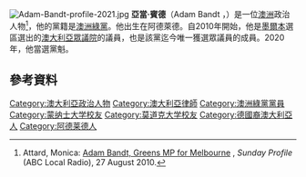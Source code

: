 {{NoteTA
|G1=People
|G2=Country
}}
[[File:Adam-Bandt-profile-2021.jpg|thumb]]
'''亞當·賓德'''（Adam Bandt ，{{bd|1972年|3月11日}}）是一位[[澳洲|澳洲]]政治人物<ref>Attard, Monica: [http://www.abc.net.au/sundayprofile/stories/2995338.htm Adam Bandt, Greens MP for Melbourne] {{Wayback|url=http://www.abc.net.au/sundayprofile/stories/2995338.htm |date=20160306210002 }}, ''Sunday Profile'' (ABC Local Radio), 27 August 2010.</ref>，他的黨籍是[[澳洲綠黨|澳洲綠黨]]。他出生在阿德萊德。自2010年開始，他是[[墨爾本_(澳大利亞國會選區)|墨爾本]]選區選出的[[澳大利亞眾議院|澳大利亞眾議院]]的議員，也是該黨迄今唯一獲選眾議員的成員。2020年，他當選黨魁。

==參考資料==
{{Reflist}}
{{DEFAULTSORT:Bandt, Adam}}
[[Category:澳大利亞政治人物|Category:澳大利亞政治人物]]
[[Category:澳大利亞律師|Category:澳大利亞律師]]
[[Category:澳洲綠黨黨員|Category:澳洲綠黨黨員]]
[[Category:蒙纳士大学校友|Category:蒙纳士大学校友]]
[[Category:莫道克大学校友|Category:莫道克大学校友]]
[[Category:德國裔澳大利亞人|Category:德國裔澳大利亞人]]
[[Category:阿德莱德人|Category:阿德莱德人]]